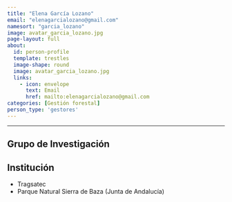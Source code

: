 ```yaml
---
title: "Elena García Lozano"
email: "elenagarcialozano@gmail.com"  
namesort: "garcia_lozano"
image: avatar_garcia_lozano.jpg
page-layout: full
about: 
  id: person-profile
  template: trestles
  image-shape: round
  image: avatar_garcia_lozano.jpg
  links:
    - icon: envelope
      text: Email
      href: mailto:elenagarcialozano@gmail.com
categories: [Gestión forestal]
person_type: 'gestores'
---
```

 
<hr>

:::{#person-profile}

## Grupo de Investigación


## Institución
- Tragsatec
- Parque Natural Sierra de Baza (Junta de Andalucía)

:::
